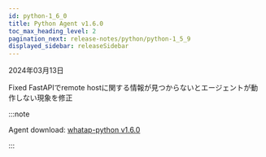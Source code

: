 ```yaml
---
id: python-1_6_0
title: Python Agent v1.6.0
toc_max_heading_level: 2
pagination_next: release-notes/python/python-1_5_9
displayed_sidebar: releaseSidebar
---
```


2024年03月13日

<Status>Fixed</Status> FastAPIでremote hostに関する情報が見つからないとエージェントが動作しない現象を修正

:::note

Agent download: [whatap-python v1.6.0](https://pypi.org/project/whatap-python/1.6.0/)

:::
